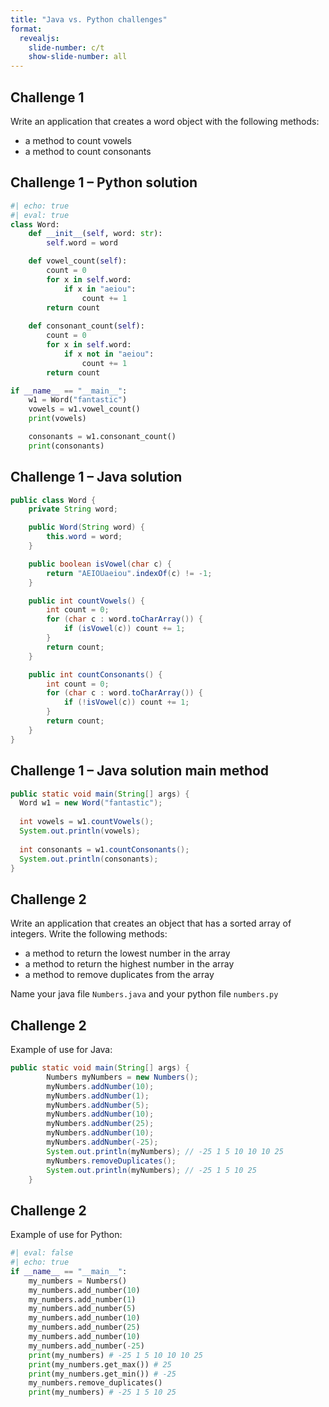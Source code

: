 ```yaml
---
title: "Java vs. Python challenges"
format:
  revealjs:
    slide-number: c/t
    show-slide-number: all
---
```


## Challenge 1

Write an application that creates a word object with the following methods:

* a method to count vowels
* a method to count consonants

## Challenge 1 -- Python solution

```python
#| echo: true
#| eval: true
class Word:
    def __init__(self, word: str):
        self.word = word

    def vowel_count(self):
        count = 0
        for x in self.word:
            if x in "aeiou": 
                count += 1
        return count
    
    def consonant_count(self):
        count = 0
        for x in self.word:
            if x not in "aeiou": 
                count += 1
        return count

if __name__ == "__main__":
    w1 = Word("fantastic")
    vowels = w1.vowel_count()
    print(vowels)

    consonants = w1.consonant_count()
    print(consonants)
```

## Challenge 1 -- Java solution

```java
public class Word {
    private String word;

    public Word(String word) {
        this.word = word;
    }

    public boolean isVowel(char c) {
        return "AEIOUaeiou".indexOf(c) != -1;
    }

    public int countVowels() {
        int count = 0;
        for (char c : word.toCharArray()) {
            if (isVowel(c)) count += 1;
        }
        return count;
    }

    public int countConsonants() {
        int count = 0;
        for (char c : word.toCharArray()) {
            if (!isVowel(c)) count += 1;
        }
        return count;
    }
}
```

## Challenge 1 -- Java solution main method

```java
public static void main(String[] args) {
  Word w1 = new Word("fantastic");
  
  int vowels = w1.countVowels();
  System.out.println(vowels);
  
  int consonants = w1.countConsonants();
  System.out.println(consonants);
}
```

## Challenge 2

Write an application that creates an object that has a sorted array of integers. Write the following methods:

* a method to return the lowest number in the array
* a method to return the highest number in the array
* a method to remove duplicates from the array

Name your java file `Numbers.java` and your python file `numbers.py`

## Challenge 2

Example of use for Java:

```java
public static void main(String[] args) {
        Numbers myNumbers = new Numbers();
        myNumbers.addNumber(10);
        myNumbers.addNumber(1);
        myNumbers.addNumber(5);
        myNumbers.addNumber(10);
        myNumbers.addNumber(25);
        myNumbers.addNumber(10);
        myNumbers.addNumber(-25);
        System.out.println(myNumbers); // -25 1 5 10 10 10 25
        myNumbers.removeDuplicates();
        System.out.println(myNumbers); // -25 1 5 10 25
    }
```


## Challenge 2

Example of use for Python:

```python
#| eval: false
#| echo: true
if __name__ == "__main__":
    my_numbers = Numbers()
    my_numbers.add_number(10)
    my_numbers.add_number(1)
    my_numbers.add_number(5)
    my_numbers.add_number(10)
    my_numbers.add_number(25)
    my_numbers.add_number(10)
    my_numbers.add_number(-25)
    print(my_numbers) # -25 1 5 10 10 10 25
    print(my_numbers.get_max()) # 25
    print(my_numbers.get_min()) # -25
    my_numbers.remove_duplicates()
    print(my_numbers) # -25 1 5 10 25
```

